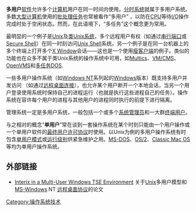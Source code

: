 {{Unreferenced |time=2021-03-02T10:32:28+00:00 }}

'''多用户'''[[软件|软件]]允许多个[[计算机|计算机]]用户在同一时间内使用。[[分时系统|分时系统]]就属于多用户系统。多数[[大型计算机|大型计算机]]使用的[[批处理任务|批处理任务]]也常被看作“多用户” ，以防在[[中央处理器|CPU]]等待[[I/O|I/O]]操作完成时处于空闲状态。然而，在此语境下，“多任务”这个概念更为常用。

最明显的一个例子是[[UNIX|Unix]]及[[类Unix系统|类Unix系统]]，多个远程用户有权（如通过[[串行端口|串行端口]]或[[Secure_Shell|Secure Shell]]）在同一时刻访问[[Unix_Shell|Unix Shell]]系统。另一个例子是在同一台机器上的多个终端上打开多个[[X_Window_System|X Window]]会话——这也是一个使用[[瘦客户端|瘦客户端]]的例子。类似的功能也在众多不属于类Unix系统的操作系统中可用，如[[Multics|Multics]]、[[VM/CMS|VM/CMS]]、[[OpenVMS|OpenVMS]]和[[Multiuser_DOS|多任务DOS]].

一些多用户操作系统（如[[Windows_NT|Windows NT]]系列起的[[Windows|Windows]]版本）既支持多用户并发访问 （如通过[[远程桌面连接|远程桌面连接]]），也允许某个用户断开一个本地会话，当另一个用户登录使用系统时保持自己的进程运行（也就是执行这些进程自己的任务）。操作系统在容许每个用户的进程与其他用户的进程同时执行的前提下进行隔离。{{dubious|date=July 2014}}

管理系统一定是多用户系统，一般包括一个或多个[[系统管理员|系统管理员]]和一大群[[终端用户|终端用户]]。

与之相对的概念“'''单用户'''”常在谈到一套操作系统在某个时刻只能由一个用户操作或一个单用户软件的[[最终用户许可协议|最终用户许可协议]]时使用。以Unix为例的多用户操作系统有时包含[[單用戶模式|单用户模式]]或[[runlevel|运行级别]]供紧急维护之用。[[MS-DOS|MS-DOS]]、[[OS/2|OS/2]]、[[Classic_Mac_OS|Classic Mac OS]]等均为单用户操作系统。

== 外部链接 ==
* [http://www.microsoft.com/technet/interopmigration/unix/sfu/intrxtse.mspx Interix in a Multi-User Windows TSE Environment] {{Wayback|url=http://www.microsoft.com/technet/interopmigration/unix/sfu/intrxtse.mspx |date=20080102235231 }} 关于[[Unix|Unix]]多用户模型和[[Microsoft_Windows|MS-Windows]] NT [[Terminal_Services|远程桌面协议]]的论文

{{Compu-stub}}
[[Category:操作系统技术|Category:操作系统技术]]